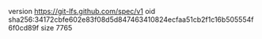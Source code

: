 version https://git-lfs.github.com/spec/v1
oid sha256:34172cbfe602e83f08d5d847463410824ecfaa51cb2f1c16b505554f6f0cd89f
size 7765
